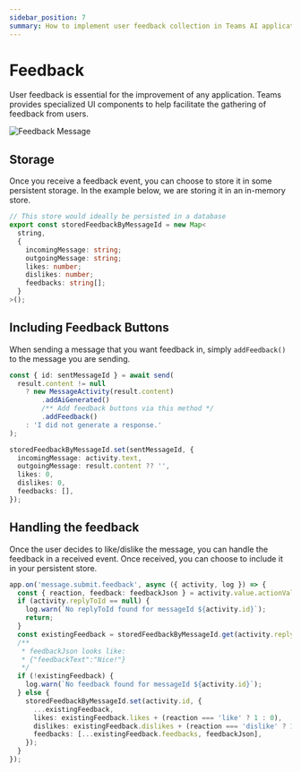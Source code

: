 ```yaml
---
sidebar_position: 7
summary: How to implement user feedback collection in Teams AI applications using specialized UI components and feedback storage.
---
```



# Feedback

User feedback is essential for the improvement of any application. Teams provides specialized UI components to help facilitate the gathering of feedback from users.

![Feedback Message](/screenshots/feedback.gif)

## Storage

Once you receive a feedback event, you can choose to store it in some persistent storage. In the example below, we are storing it in an in-memory store.

```ts
// This store would ideally be persisted in a database
export const storedFeedbackByMessageId = new Map<
  string,
  {
    incomingMessage: string;
    outgoingMessage: string;
    likes: number;
    dislikes: number;
    feedbacks: string[];
  }
>();
```

## Including Feedback Buttons

When sending a message that you want feedback in, simply `addFeedback()` to the message you are sending.

```ts
const { id: sentMessageId } = await send(
  result.content != null
    ? new MessageActivity(result.content)
        .addAiGenerated()
        /** Add feedback buttons via this method */
        .addFeedback()
    : 'I did not generate a response.'
);

storedFeedbackByMessageId.set(sentMessageId, {
  incomingMessage: activity.text,
  outgoingMessage: result.content ?? '',
  likes: 0,
  dislikes: 0,
  feedbacks: [],
});
```

## Handling the feedback

Once the user decides to like/dislike the message, you can handle the feedback in a received event. Once received, you can choose to include it in your persistent store.

```ts
app.on('message.submit.feedback', async ({ activity, log }) => {
  const { reaction, feedback: feedbackJson } = activity.value.actionValue;
  if (activity.replyToId == null) {
    log.warn(`No replyToId found for messageId ${activity.id}`);
    return;
  }
  const existingFeedback = storedFeedbackByMessageId.get(activity.replyToId);
  /**
   * feedbackJson looks like:
   * {"feedbackText":"Nice!"}
   */
  if (!existingFeedback) {
    log.warn(`No feedback found for messageId ${activity.id}`);
  } else {
    storedFeedbackByMessageId.set(activity.id, {
      ...existingFeedback,
      likes: existingFeedback.likes + (reaction === 'like' ? 1 : 0),
      dislikes: existingFeedback.dislikes + (reaction === 'dislike' ? 1 : 0),
      feedbacks: [...existingFeedback.feedbacks, feedbackJson],
    });
  }
});
```